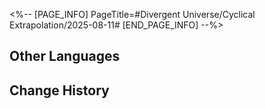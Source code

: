 <%-- [PAGE_INFO]
PageTitle=#Divergent Universe/Cyclical Extrapolation/2025-08-11#
[END_PAGE_INFO] --%>
{{Event
|name              = Cyclical Extrapolation: Unreturning Venture
|image             = Event Cyclical Extrapolation Unreturning Venture.png
|type              = Cyclical Extrapolation
|time_known        = yes
|time_start        = 2025-08-11 04:00:00
|time_end          = 2025-08-18 03:59:59
}}

{{Cyclical Extrapolation
|boons      = Phantom Strider
|curios     = Hero's Triumphant Return; Hijacking Robot
|equations  = 
|trailblaze = 
|rewards    = Relic Remains*30; Lost Crystal*3
|boss_1_1   = Stormbringer; Disciples of Sanctus Medicus: Shape Shifter; Senior Staff: Team Leader; Dreamjolt Troupe's Sweet Gorilla; "Past Confined and Caged"
|boss_1_2   = Automaton Grizzly (Bug); Frigid Prowler (Bug); Disciples of Sanctus Medicus: Shape Shifter (Bug); Aurumaton Gatekeeper (Bug); Senior Staff: Team Leader (Bug); Dreamjolt Troupe's Beyond Overcooked (Bug); Dreamjolt Troupe's Sweet Gorilla (Bug); "Past Confined and Caged" (Bug); Memory Zone Meme "Shell of Faded Rage" (Bug); Howling Casket (Bug); Furiae Praetor (Bug)
|boss_2_1   = Voidranger: Trampler (Bug); Disciples of Sanctus Medicus: Shape Shifter (Bug); Senior Staff: Team Leader (Bug); Dreamjolt Troupe's Sweet Gorilla (Bug); "Past Confined and Caged" (Bug)
|boss_2_2   = Svarog (Complete); Abundant Ebon Deer (Complete); Swarm: True Sting (Complete); Argenti (Complete)
|boss_3     = Wonder Forest's Banacademic Office Staff (Complete)
|rules      = Obtain this week's Preset Constructs upon entering the First Plane
|root       = Divergent Universe: Protean Hero
}}

==Other Languages==
{{Other Languages
|en   = Cyclical Extrapolation: Unreturning Venture
|zhs  = 周期演算：一去不返
|zht  = 週期演算：一去不返
|ja   = 周期演算：二度と帰らず
|ko   = 주기 연산: 귀로 없는 여정
|es   = Cálculo periódico: Paso irreversible
|fr   = Calcul cyclique : Aventure sans retour
|ru   = Цикличное вычисление: Безвозвратное путешествие
|th   = การคำนวณแบบรอบ: ไปไม่กลับ
|vi   = Ngoại Suy Chu Kỳ: Một Đi Không Trở Lại
|de   = Zyklische Berechnung: Wagnis ohne Wiederkehr
|id   = Kalkulasi Siklus: Jalan Tanpa Kembali
|pt   = Extrapolação Cíclica: Aventura Irreversível
}}

==Change History==
{{Change History|3.4}}